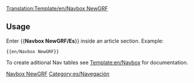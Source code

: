 [[Translation:Template/en/Navbox NewGRF]]
<noinclude></noinclude>{{en/Navbox|navbar = off
|state = off

|name  = NewGRF
|group1 = NewGRF
|list1  = {{en/nowrap begin}} [[es/Manual/NewGRF|Documentación general]] <!--
                 -->{{en/·w}} [[es/unsorted/Características de NewGRF|Características]] <!--
                 -->{{en/·w}} [[es/unsorted/Para hacer (NewGRF)|Lista "Para hacer"]] <!--
                 -->{{en/·w}} [[es/Trash/Configuración de NewGRF|Configuración]] <!--
                 -->{{en/·w}} [[es/Community/Lista NewGRF|Lista de trabajo]] <!--
                 -->{{en/·w}} [[es/Archive/Lists/Sets de NewGRF|Lista de sets]]<!--
                 -->{{en/·w}} [[es/Manual/Preguntas frecuentes sobre NewGRF|Preguntas frecuentes]] {{en/nowrap end}}
}}
<noinclude>
==Usage==
Enter <nowiki>{{</nowiki>'''Navbox NewGRF/Es'''<nowiki>}}</nowiki> inside an article section. Example:
<pre>{{en/Navbox NewGRF}}</pre>

To create aditional Nav tables see [[Template:en/Navbox]] for documentation.

[[Category:es/Plantillas|Navbox NewGRF]][[Category:es/Navegación]]
</noinclude>